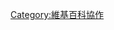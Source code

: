 {{Wikipedia category}}
{{seealso|Wikipedia:条目质量评级标准|Wikipedia:条目重要度评级标准}}
[[Category:維基百科協作|Category:維基百科協作]]